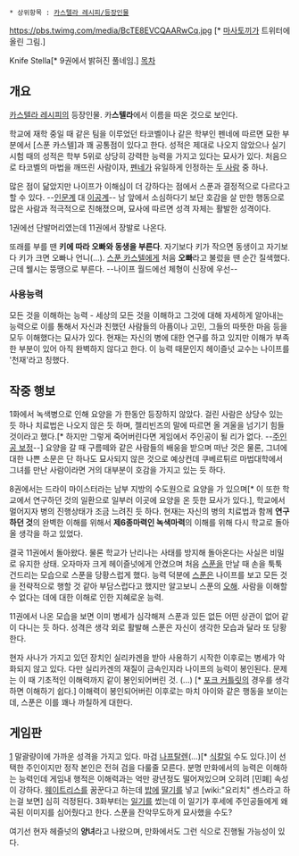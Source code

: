  * 상위항목 : [[카스텔라 레시피/등장인물]]

https://pbs.twimg.com/media/BcTE8EVCQAARwCq.jpg
[* [[마사토끼]]가 트위터에 올린 그림.]

Knife Stella[* 9권에서 밝혀진 풀네임.]
[[목차]]

== 개요 ==
[[카스텔라 레시피]]의 등장인물. 카'''스텔라'''에서 이름을 따온 것으로 보인다.

학교에 재학 중일 때 같은 팀을 이루었던 타코벨이나 같은 학부인 펜네에 따르면 묘한 부분에서 [스푼 카스텔]과 꽤 공통점이 있다고 한다. 성적은 제대로 나오지 않았으나 실기시험 때의 성적은 학부 5위로 상당히 강력한 능력을 가지고 있다는 묘사가 있다. 처음으로 타코벨의 마법을 깨뜨린 사람이자, [[펜네 파프리코|펜네]]가 유일하게 인정하는 [[포크 커틀릿#s-2|두 사람]] 중 하나.

많은 점이 닮았지만 나이프가 이해심이 더 강하다는 점에서 스푼과 결정적으로 다르다고 할 수 있다. --[[인문계]] 대 [[이공계]]-- 남 앞에서 소심하다기 보단 호감을 살 만한 행동으로 많은 사람과 적극적으로 친해졌으며, 묘사에 따르면 성격 자체는 활발한 성격이다.

1권에선 단발머리였는데 11권에서 장발로 나온다. 

또래를 부를 땐 '''키에 따라 오빠와 동생을 부른다'''. 자기보다 키가 작으면 동생이고 자기보다 키가 크면 오빠나 언니(...). [[스푼 카스텔]]에게 처음 '''오빠'''라고 불렀을 땐 순간 질색했다. 근데 웰시는 뚱땡으로 부른다. --나이프 월드에선 체형이 신장에 우선--
=== 사용능력 ===
모든 것을 이해하는 능력 - 세상의 모든 것을 이해하고 그것에 대해 자세하게 알아내는 능력으로 이를 통해서 자신과 친했던 사람들의 아픔이나 고민, 그들의 따뜻한 마음 등을 모두 이해했다는 묘사가 있다. 현재는 자신의 병에 대한 연구를 하고 있지만 이해가 부족한 부분이 있어 아직 완벽하지 않다고 한다. 이 능력 때문인지 헤이즐넛 교수는 나이프를 '천재'라고 칭했다.
== 작중 행보 ==
1화에서 녹색병으로 인해 요양을 가 한동안 등장하지 않았다. 걸린 사람은 상당수 있는 듯 하나 치료법은 나오지 않은 듯 하며, 젤리빈즈의 말에 따르면 올 겨울을 넘기기 힘들 것이라고 했다.[* 하지만 그렇게 죽어버린다면 게임에서 주인공이 될 리가 없다. --[[주인공 보정]]--] 요양을 갈 때 구름떼와 같은 사람들의 배웅을 받으며 떠난 것은 물론, 그녀에 대한 나쁜 소문은 단 하나도 묘사되지 않은 것으로 예상컨데 쿠베르튀르 마법대학에서 그녀를 만난 사람이라면 거의 대부분이 호감을 가지고 있는 듯 하다.

8권에서는 드라이 마이스터라는 남부 지방의 수도원으로 요양을 가 있으며[* 이 또한 학교에서 연구하던 것의 일환으로 일부러 이곳에 요양을 온 듯한 묘사가 있다.], 학교에서 멀어지자 병의 진행상태가 조금 느려진 듯 하다. 현재는 자신의 병의 치료법과 함께 '''연구하던 것'''의 완벽한 이해를 위해서 '''제6종마력인 녹색마력'''의 이해를 위해 다시 학교로 돌아올 생각을 하고 있었다. 

결국 11권에서 돌아왔다. 물론 학교가 난리나는 사태를 방지해 돌아온다는 사실은 비밀로 유지한 상태. 오자마자 크게 헤이즐넛에게 안겼으며 처음 [[스푼 카스텔|스푼]]을 만날 때 손을 툭툭 건드리는 모습으로 스푼을 당황스럽게 했다. 능력 덕분에 [[스푼 카스텔|스푼]]은 나이프를 보고 모든 것을 전략적으로 행할 것 같아 부담스럽다고 했지만 알고보니 스푼의 [[오해]].  사람을 이해할 수 없다는 데에 대한 이해로 인한 지혜로운 능력.

11권에서 나온 모습을 보면 이미 병세가 심각해져 스푼과 있든 없든 어떤 상관이 없어 같이 다니는 듯 하다. 성격은 생각 외로 활발해 스푼은 자신이 생각한 모습과 달라 또 당황한다.

현자 사나가 가지고 있던 장치인 실리카겐을 받아 사용하기 시작한 이후로는 병세가 악화되지 않고 있다. 다만 실리카겐의 재질이 금속인지라 나이프의 능력이 봉인된다. 문제는 이 때 기초적인 이해력까지 같이 봉인되어버린 것. (...) [* [[포크 커틀릿]]의 경우를 생각하면 이해하기 쉽다.] 이해력이 봉인되어버린 이후로는 마치 아이와 같은 행동을 보이는데, 스푼은 이를 꽤나 까칠하게 대한다.

== 게임판 ==
[attachment:UploadedFiles/castellarecipe_knife.png]
말괄량이에 가까운 성격을 가지고 있다. 마검 [[나프탈렌]](...)[* [[식칼]]일 수도 있다.]이 선택한 주인이지만 정작 본인은 전혀 검을 다룰줄 모른다. 분명 만화에서의 능력은 이해하는 능력인데 게임내 행적은 이해력과는 억만 광년정도 떨어져있으며 오히려 [민폐] 속성이 강하다. [[웨이트리스]]를 꿈꾼다고 하는데 [[밥]]에 [[딸기]]를 넣고 [wiki:"요리치" 센스라고 하는걸 보면] 심히 걱정된다. 3화부터는 [[일기]]를 썼는데 이 일기가 후세에 주인공들에게 왜곡된 이미지를 심어줬다고 한다. 스푼을 잔악무도하게 묘사했을 수도?

여기선 현자 헤즐넛의 '''양녀'''라고 나왔으며, 만화에서도 그런 식으로 진행될 가능성이 있다.
